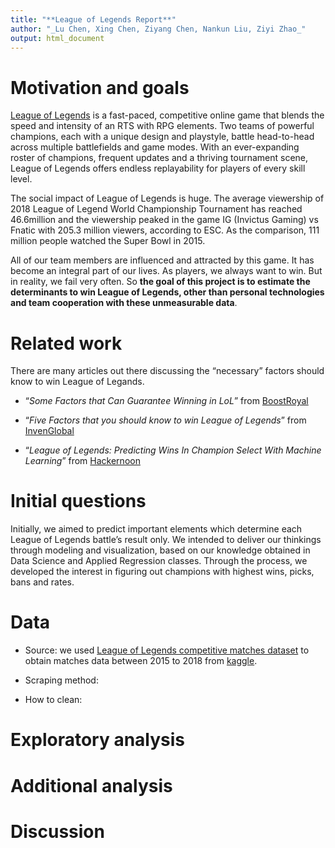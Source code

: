 ```yaml
---
title: "**League of Legends Report**"
author: "_Lu Chen, Xing Chen, Ziyang Chen, Nankun Liu, Ziyi Zhao_"
output: html_document
---
```


# Motivation and goals

[League of Legends](https://na.leagueoflegends.com/en/game-info/get-started/what-is-lol/) is a fast-paced, competitive online game that blends the speed and intensity of an RTS with RPG elements. Two teams of powerful champions, each with a unique design and playstyle, battle head-to-head across multiple battlefields and game modes. With an ever-expanding roster of champions, frequent updates and a thriving tournament scene, League of Legends offers endless replayability for players of every skill level.

The social impact of League of Legends is huge. The average viewership of 2018 League of Legend World Championship Tournament has reached 46.6million and the viewership peaked in the game IG (Invictus Gaming) vs Fnatic with 205.3 million viewers, according to ESC. As the comparison, 111 million people watched the Super Bowl in 2015.

All of our team members are influenced and attracted by this game. It has become an integral part of our lives. As players, we always want to win. But in reality, we fail very often. So **the goal of this project is to estimate the determinants to win League of Legends, other than personal technologies and team cooperation with these unmeasurable data**.

# Related work

There are many articles out there discussing the "necessary" factors should know to win League of Legands.

* "_Some Factors that Can Guarantee Winning in LoL_" from [BoostRoyal](https://www.boostroyal.com/blog/Some-Factors-that-Can-Guarantee-Winning-in-LoL)

* "_Five Factors that you should know to win League of Legends_" from [InvenGlobal](https://www.invenglobal.com/articles/8188/five-factors-that-you-should-know-to-win-league-of-legends)

* "_League of Legends: Predicting Wins In Champion Select With Machine Learning_" from [Hackernoon](https://hackernoon.com/league-of-legends-predicting-wins-in-champion-select-with-machine-learning-6496523a7ea7)

# Initial questions

Initially, we aimed to predict important elements which determine each League of Legends battle's result only. We intended to deliver our thinkings through modeling and visualization, based on our knowledge obtained in Data Science and Applied Regression classes. Through the process, we developed the interest in figuring out champions with highest wins, picks, bans and rates.

# Data

* Source: we used [League of Legends competitive matches dataset](https://www.kaggle.com/chuckephron/leagueoflegends) to obtain matches data between 2015 to 2018 from [kaggle](https://www.kaggle.com/).

* Scraping method:

* How to clean:

# Exploratory analysis

# Additional analysis

# Discussion

